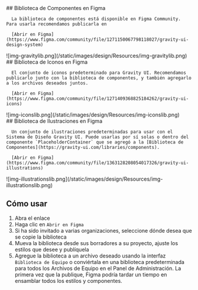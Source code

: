 <div className="row">
   <div className="col-12 col-md-6">
      ## Biblioteca de Componentes en Figma

      La biblioteca de componentes está disponible en Figma Community. Para usarla recomendamos publicarla en

      [Abrir en Figma](https://www.figma.com/community/file/1271150067798118027/gravity-ui-design-system)
   </div>
   <div className="col-12 col-md-6">
      ![img-gravitylib.png](/static/images/design/Resources/img-gravitylib.png)
   </div>
</div>

<div style={{borderBottom: "1px solid rgba(255, 255, 255, 0.2)", marginBottom: "16px"}}></div>

<div className="row">
   <div className="col-12 col-md-6">
      ## Biblioteca de Iconos en Figma

      El conjunto de iconos predeterminado para Gravity UI. Recomendamos publicarlo junto con la biblioteca de componentes, y también agregarlo a los archivos deseados juntos.

      [Abrir en Figma](https://www.figma.com/community/file/1271409368825184262/gravity-ui-icons)
   </div>
   <div className="col-12 col-md-6">
      ![img-iconslib.png](/static/images/design/Resources/img-iconslib.png)
   </div>
</div>

<div style={{borderBottom: "1px solid rgba(255, 255, 255, 0.2)", marginBottom: "16px"}}></div>

<div className="row">
   <div className="col-12 col-md-6">
      ## Biblioteca de Ilustraciones en Figma

      Un conjunto de ilustraciones predeterminadas para usar con el Sistema de Diseño Gravity UI. Puede usarlas por sí solas o dentro del componente `PlaceholderContainer` que se agregó a la [Biblioteca de Componentes](https://gravity-ui.com/libraries/components).

      [Abrir en Figma](https://www.figma.com/community/file/1363128208054017326/gravity-ui-illustrations)
   </div>
   <div className="col-12 col-md-6">
      ![img-illustrationslib.png](/static/images/design/Resources/img-illustrationslib.png)
   </div>
</div>

<div style={{borderBottom: "1px solid rgba(255, 255, 255, 0.2)"}}></div>

## Cómo usar

1. Abra el enlace
2. Haga clic en `Abrir en Figma`
3. Si ha sido invitado a varias organizaciones, seleccione dónde desea que se copie la biblioteca
4. Mueva la biblioteca desde sus borradores a su proyecto, ajuste los estilos que desee y publíquela
5. Agregue la biblioteca a un archivo deseado usando la interfaz `Biblioteca de Equipo` o conviértala en una biblioteca predeterminada para todos los Archivos de Equipo en el Panel de Administración. La primera vez que la publique, Figma podría tardar un tiempo en ensamblar todos los estilos y componentes.
